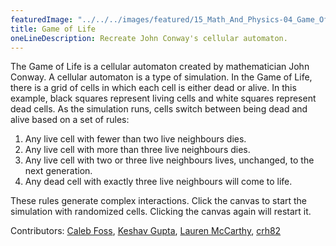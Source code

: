 ```yaml
---
featuredImage: "../../../images/featured/15_Math_And_Physics-04_Game_Of_Life-thumbnail.png"
title: Game of Life
oneLineDescription: Recreate John Conway's cellular automaton.
---
```


The Game of Life is a cellular automaton created by
mathematician John Conway. A cellular automaton is a type of
simulation. In the Game of Life, there is a grid of cells in which each cell is either dead
or alive. In this example, black squares represent living cells and
white squares represent dead cells. As the simulation runs, cells
switch between being dead and alive based on a set of rules:
<ol>
 <li>Any live cell with fewer than two live neighbours dies.</li>
 <li>Any live cell with more than three live neighbours dies.</li>
 <li>Any live cell with two or three live neighbours lives, unchanged,
to the next generation.</li>
 <li>Any dead cell with exactly three live neighbours will come to life.</li>
</ol>
These rules generate complex interactions. Click the canvas to start
the simulation with randomized cells. Clicking the canvas again will
restart it.

Contributors: <a href="https://github.com/calebfoss" target="_blank">Caleb Foss</a>, <a href="https://github.com/keshavg2" target="_blank">Keshav Gupta</a>, <a href="https://github.com/lmccart" target="_blank">Lauren McCarthy</a>, <a href="https://github.com/crh82" target="_blank">crh82</a>